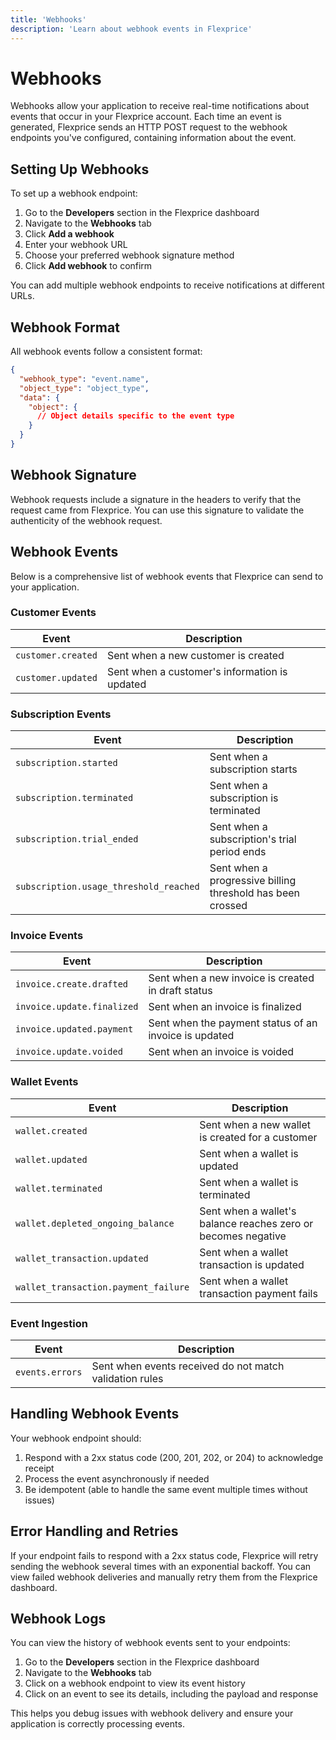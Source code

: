 ```yaml
---
title: 'Webhooks'
description: 'Learn about webhook events in Flexprice'
---
```


# Webhooks

Webhooks allow your application to receive real-time notifications about events that occur in your Flexprice account. Each time an event is generated, Flexprice sends an HTTP POST request to the webhook endpoints you've configured, containing information about the event.

## Setting Up Webhooks

To set up a webhook endpoint:

1. Go to the **Developers** section in the Flexprice dashboard
2. Navigate to the **Webhooks** tab
3. Click **Add a webhook**
4. Enter your webhook URL
5. Choose your preferred webhook signature method
6. Click **Add webhook** to confirm

You can add multiple webhook endpoints to receive notifications at different URLs.

## Webhook Format

All webhook events follow a consistent format:

```json
{
  "webhook_type": "event.name",
  "object_type": "object_type",
  "data": {
    "object": {
      // Object details specific to the event type
    }
  }
}
```

## Webhook Signature

Webhook requests include a signature in the headers to verify that the request came from Flexprice. You can use this signature to validate the authenticity of the webhook request.

## Webhook Events

Below is a comprehensive list of webhook events that Flexprice can send to your application.


### Customer Events

| Event | Description |
|-------|-------------|
| `customer.created` | Sent when a new customer is created |
| `customer.updated` | Sent when a customer's information is updated |

### Subscription Events

| Event | Description |
|-------|-------------|
| `subscription.started` | Sent when a subscription starts |
| `subscription.terminated` | Sent when a subscription is terminated |
| `subscription.trial_ended` | Sent when a subscription's trial period ends |
| `subscription.usage_threshold_reached` | Sent when a progressive billing threshold has been crossed |

### Invoice Events

| Event | Description |
|-------|-------------|
| `invoice.create.drafted` | Sent when a new invoice is created in draft status |
| `invoice.update.finalized` | Sent when an invoice is finalized |
| `invoice.updated.payment` | Sent when the payment status of an invoice is updated |
| `invoice.update.voided` | Sent when an invoice is voided |

### Wallet Events

| Event | Description |
|-------|-------------|
| `wallet.created` | Sent when a new wallet is created for a customer |
| `wallet.updated` | Sent when a wallet is updated |
| `wallet.terminated` | Sent when a wallet is terminated |
| `wallet.depleted_ongoing_balance` | Sent when a wallet's balance reaches zero or becomes negative |
| `wallet_transaction.updated` | Sent when a wallet transaction is updated |
| `wallet_transaction.payment_failure` | Sent when a wallet transaction payment fails |

### Event Ingestion

| Event | Description |
|-------|-------------|
| `events.errors` | Sent when events received do not match validation rules |

## Handling Webhook Events

Your webhook endpoint should:

1. Respond with a 2xx status code (200, 201, 202, or 204) to acknowledge receipt
2. Process the event asynchronously if needed
3. Be idempotent (able to handle the same event multiple times without issues)

## Error Handling and Retries

If your endpoint fails to respond with a 2xx status code, Flexprice will retry sending the webhook several times with an exponential backoff. You can view failed webhook deliveries and manually retry them from the Flexprice dashboard.

## Webhook Logs

You can view the history of webhook events sent to your endpoints:

1. Go to the **Developers** section in the Flexprice dashboard
2. Navigate to the **Webhooks** tab
3. Click on a webhook endpoint to view its event history
4. Click on an event to see its details, including the payload and response

This helps you debug issues with webhook delivery and ensure your application is correctly processing events. 
